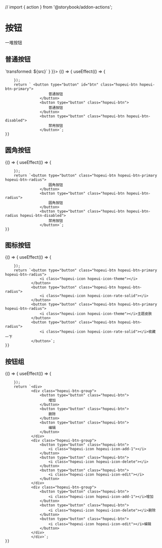 // import { action } from '@storybook/addon-actions';

# 按钮

一堆按钮

<Meta title="基础控件/按钮(Button)" />


## 普通按钮
<Canvas>
<Story name="通用" height="100px" parameters={{ docs: { transformSource: (src) => `transformed: ${src}` } }}>
    {() => {
        useEffect(() => {
            
        });
        return ` <button type="button" id="btn" class="hopeui-btn hopeui-btn-primary">
                        普通按钮
                    </button>
                    <button type="button" class="hopeui-btn">
                        普通按钮
                    </button>
                    <button type="button" class="hopeui-btn hopeui-btn-disabled">
                        禁用按钮
                    </button>`;
    }}
</Story>
</Canvas>

## 圆角按钮

<Story name="圆角" height="100px">
    {() => {
        useEffect(() => {
            
        });
        return `<button type="button" class="hopeui-btn hopeui-btn-primary hopeui-btn-radius">
                        圆角按钮
                    </button>
                    <button type="button" class="hopeui-btn hopeui-btn-radius">
                        圆角按钮
                    </button>
                    <button type="button" class="hopeui-btn hopeui-btn-radius hopeui-btn-disabled">
                        禁用按钮
                    </button>`;
    }}
</Story>

## 图标按钮

<Story name="图标" height="100px">
    {() => {
        useEffect(() => {
            
        });
        return `<button type="button" class="hopeui-btn hopeui-btn-primary hopeui-btn-radius">
                    <i class="hopeui-icon hopeui-icon-theme"></i>
                </button>
                <button type="button" class="hopeui-btn hopeui-btn-radius">
                    <i class="hopeui-icon hopeui-icon-rate-solid"></i>
                </button>
                <button type="button" class="hopeui-btn hopeui-btn-primary hopeui-btn-radius">
                    <i class="hopeui-icon hopeui-icon-theme"></i>主题皮肤
                </button>
                <button type="button" class="hopeui-btn hopeui-btn-radius">
                    <i class="hopeui-icon hopeui-icon-rate-solid"></i>收藏一下
                </button>`;
    }}
</Story>

## 按钮组

<Story name="按钮组" height="100px">
    {() => {
        useEffect(() => {
            
        });
        return `<div>
                <div class="hopeui-btn-group">
                    <button type="button" class="hopeui-btn">
                        增加
                    </button>
                    <button type="button" class="hopeui-btn">
                        删除
                    </button>
                    <button type="button" class="hopeui-btn">
                        编辑
                    </button>
                </div>
                <div class="hopeui-btn-group">
                    <button type="button" class="hopeui-btn">
                        <i class="hopeui-icon hopeui-icon-add-1"></i>
                    </button>
                    <button type="button" class="hopeui-btn">
                        <i class="hopeui-icon hopeui-icon-delete"></i>
                    </button>
                    <button type="button" class="hopeui-btn">
                        <i class="hopeui-icon hopeui-icon-edit"></i>
                    </button>
                </div>
                <div class="hopeui-btn-group">
                    <button type="button" class="hopeui-btn">
                        <i class="hopeui-icon hopeui-icon-add-1"></i>增加
                    </button>
                    <button type="button" class="hopeui-btn">
                        <i class="hopeui-icon hopeui-icon-delete"></i>删除
                    </button>
                    <button type="button" class="hopeui-btn">
                        <i class="hopeui-icon hopeui-icon-edit"></i>编辑
                    </button>
                </div>
                </div>`;
    }}
</Story>
